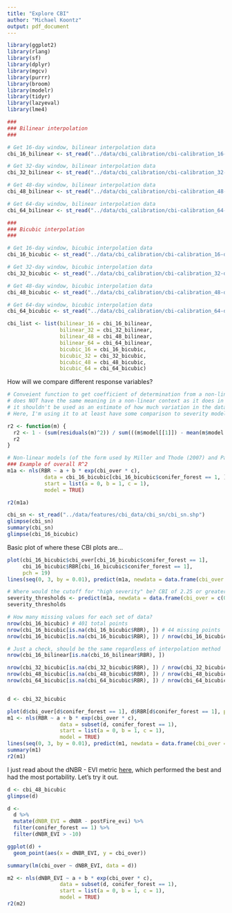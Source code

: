 ```yaml
---
title: "Explore CBI"
author: "Michael Koontz"
output: pdf_document
---
```


```r
library(ggplot2)
library(rlang)
library(sf)
library(dplyr)
library(mgcv)
library(purrr)
library(broom)
library(modelr)
library(tidyr)
library(lazyeval)
library(lme4)

###
### Bilinear interpolation
###

# Get 16-day window, bilinear interpolation data
cbi_16_bilinear <- st_read("../data/cbi_calibration/cbi-calibration_16-day-window_L57_bilinear-interp.geojson", stringsAsFactors = FALSE)

# Get 32-day window, bilinear interpolation data
cbi_32_bilinear <- st_read("../data/cbi_calibration/cbi-calibration_32-day-window_L57_bilinear-interp.geojson", stringsAsFactors = FALSE)

# Get 48-day window, bilinear interpolation data
cbi_48_bilinear <- st_read("../data/cbi_calibration/cbi-calibration_48-day-window_L57_bilinear-interp.geojson", stringsAsFactors = FALSE)

# Get 64-day window, bilinear interpolation data
cbi_64_bilinear <- st_read("../data/cbi_calibration/cbi-calibration_64-day-window_L57_bilinear-interp.geojson", stringsAsFactors = FALSE)

### 
### Bicubic interpolation
###

# Get 16-day window, bicubic interpolation data
cbi_16_bicubic <- st_read("../data/cbi_calibration/cbi-calibration_16-day-window_L57_bicubic-interp.geojson", stringsAsFactors = FALSE)

# Get 32-day window, bicubic interpolation data
cbi_32_bicubic <- st_read("../data/cbi_calibration/cbi-calibration_32-day-window_L57_bicubic-interp.geojson", stringsAsFactors = FALSE)

# Get 48-day window, bicubic interpolation data
cbi_48_bicubic <- st_read("../data/cbi_calibration/cbi-calibration_48-day-window_L57_bicubic-interp.geojson", stringsAsFactors = FALSE)

# Get 64-day window, bicubic interpolation data
cbi_64_bicubic <- st_read("../data/cbi_calibration/cbi-calibration_64-day-window_L57_bicubic-interp.geojson", stringsAsFactors = FALSE)

cbi_list <- list(bilinear_16 = cbi_16_bilinear,
                 bilinear_32 = cbi_32_bilinear,
                 bilinear_48 = cbi_48_bilinear,
                 bilinear_64 = cbi_64_bilinear,
                 bicubic_16 = cbi_16_bicubic,
                 bicubic_32 = cbi_32_bicubic,
                 bicubic_48 = cbi_48_bicubic,
                 bicubic_64 = cbi_64_bicubic)
```

How will we compare different response variables?

```r
# Conveient function to get coefficient of determination from a non-linear model. Note this value (R^2)
# does NOT have the same meaning in a non-linear context as it does in a a linear context. Thus
# it shouldn't be used as an estimate of how much variation in the data is explained by the model.
# Here, I'm using it to at least have some comparison to severity models in the literature.

r2 <- function(m) {
  r2 <- 1 - (sum(residuals(m)^2)) / sum(((m$model[[1]]) - mean(m$model[[1]], na.rm = TRUE))^2, na.rm = TRUE)
  r2
}

# Non-linear models (of the form used by Miller and Thode (2007) and Parks et al. (2014))
### Example of overall R^2
m1a <- nls(RBR ~ a + b * exp(cbi_over * c), 
            data = cbi_16_bicubic[cbi_16_bicubic$conifer_forest == 1, ],
            start = list(a = 0, b = 1, c = 1),
            model = TRUE)

r2(m1a)
```

```r
cbi_sn <- st_read("../data/features/cbi_data/cbi_sn/cbi_sn.shp")
glimpse(cbi_sn)
summary(cbi_sn)
glimpse(cbi_16_bicubic)
```

Basic plot of where these CBI plots are...

```r

plot(cbi_16_bicubic$cbi_over[cbi_16_bicubic$conifer_forest == 1], 
     cbi_16_bicubic$RBR[cbi_16_bicubic$conifer_forest == 1], 
     pch = 19)
lines(seq(0, 3, by = 0.01), predict(m1a, newdata = data.frame(cbi_over = seq(0, 3, by = 0.01))))

# Where would the cutoff for "high severity" be? CBI of 2.25 or greater translates to an RdNBR of...
severity_thresholds <- predict(m1a, newdata = data.frame(cbi_over = c(0, 0.1, 1.25, 2.25)))
severity_thresholds
```

```r
# How many missing values for each set of data?
nrow(cbi_16_bicubic) # 401 total points
nrow(cbi_16_bicubic[is.na(cbi_16_bicubic$RBR), ]) # 44 missing points
nrow(cbi_16_bicubic[is.na(cbi_16_bicubic$RBR), ]) / nrow(cbi_16_bicubic)

# Just a check, should be the same regardless of interpolation method
nrow(cbi_16_bilinear[is.na(cbi_16_bilinear$RBR), ])

nrow(cbi_32_bicubic[is.na(cbi_32_bicubic$RBR), ]) / nrow(cbi_32_bicubic)
nrow(cbi_48_bicubic[is.na(cbi_48_bicubic$RBR), ]) / nrow(cbi_48_bicubic)
nrow(cbi_64_bicubic[is.na(cbi_64_bicubic$RBR), ]) / nrow(cbi_64_bicubic)


d <- cbi_32_bicubic

plot(d$cbi_over[d$conifer_forest == 1], d$RBR[d$conifer_forest == 1], pch = 19)
m1 <- nls(RBR ~ a + b * exp(cbi_over * c), 
                 data = subset(d, conifer_forest == 1),
                 start = list(a = 0, b = 1, c = 1),
                 model = TRUE) 
lines(seq(0, 3, by = 0.01), predict(m1, newdata = data.frame(cbi_over = seq(0, 3, by = 0.01))))  
summary(m1)  
r2(m1)

```

I just read about the dNBR - EVI metric [here](https://www.sciencedirect.com/science/article/pii/S0034425717306041), which performed the best and had the most portability. Let's try it out.

```r

d <- cbi_48_bicubic
glimpse(d)

d <- 
  d %>% 
  mutate(dNBR_EVI = dNBR - postFire_evi) %>% 
  filter(conifer_forest == 1) %>% 
  filter(dNBR_EVI > -10)

ggplot(d) +
  geom_point(aes(x = dNBR_EVI, y = cbi_over))

summary(lm(cbi_over ~ dNBR_EVI, data = d))

m2 <- nls(dNBR_EVI ~ a + b * exp(cbi_over * c), 
                 data = subset(d, conifer_forest == 1),
                 start = list(a = 0, b = 1, c = 1),
                 model = TRUE) 
r2(m2)

```

